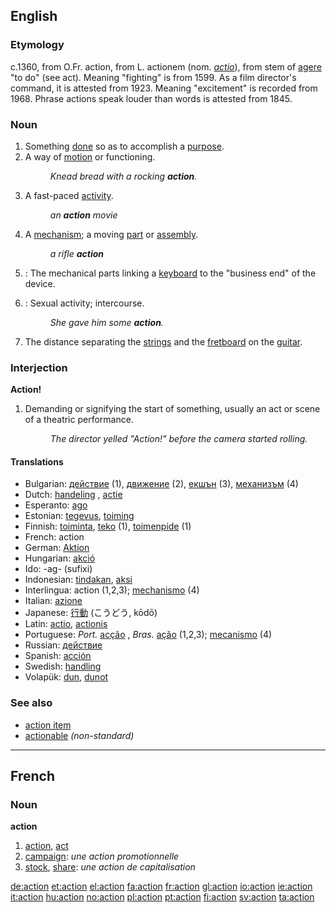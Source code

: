 ==English==

===Etymology===
c.1360, from O.Fr. action, from L. actionem (nom. ''[[actio]]''), from stem of [[agere]] "to do" (see act). Meaning "fighting" is from 1599. As a film director's command, it is attested from 1923. Meaning "excitement" is recorded from 1968. Phrase actions speak louder than words is attested from 1845.

===Noun===
{{en-noun-reg}} 
# Something [[done]] so as to accomplish a [[purpose]].
# A way of [[motion]] or functioning.
#: ''Knead bread with a rocking '''action'''.''
# A fast-paced [[activity]].
#: ''an '''action''' movie''
# A [[mechanism]]; a moving [[part]] or [[assembly]].
#: ''a rifle '''action'''''
# {{music}}: The mechanical parts linking a [[keyboard]] to the "business end" of the device.
# {{slang}}: Sexual activity; intercourse.
#: ''She gave him some '''action'''.''
# The distance separating the [[strin]]gs and the [[fretboard]] on the [[guitar]].

===Interjection===
'''Action!'''
# Demanding or signifying the start of something, usually an act or scene of a theatric performance.
#: ''The director yelled "Action!" before the camera started rolling.''

====Translations====
*Bulgarian: [[действие]] {{n}} (1), [[движение]] {{n}} (2), [[екшън]] {{m}} (3), [[механизъм]] {{m}} (4)
*Dutch: [[handeling]] {{f}}, [[actie]] {{f}}
*Esperanto: [[ago]]
*Estonian: [[tegevus]], [[toiming]]
*Finnish: [[toiminta]], [[teko]] (1), [[toimenpide]] (1)
*French: action {{f}}
*German: [[Aktion]] {{f}}
*Hungarian: [[akció]]
*Ido: -ag- (sufixi)
*Indonesian: [[tindak]]an, [[aksi]] 
*Interlingua: action (1,2,3); [[mechanismo]] (4)
*Italian: [[azione]] {{f}} 
*Japanese: [[行動]] (こうどう, kōdō) 
*Latin: [[actio]], [[actionis]]
*Portuguese: ''Port.'' [[acção]] {{f}}, ''Bras.'' [[ação]] {{f}} (1,2,3); [[mecanismo]] {{m}} (4)
*Russian: [[действие]] {{n}}
*Spanish: [[acción]] {{f}} 
*Swedish: [[handling]] {{f}} 
*Volapük: [[dun]], [[dunot]]

===See also===
*[[action item]]
*[[actionable]] ''(non-standard)''

----

==French==
===Noun===
'''action''' {{f}}
# [[action]], [[act]]
# [[campaign]]: ''une action promotionnelle''
# [[stock]], [[share]]: ''une action de capitalisation''

[[de:action]]
[[et:action]]
[[el:action]]
[[fa:action]]
[[fr:action]]
[[gl:action]]
[[io:action]]
[[ie:action]]
[[it:action]]
[[hu:action]]
[[no:action]]
[[pl:action]]
[[pt:action]]
[[fi:action]]
[[sv:action]]
[[ta:action]]